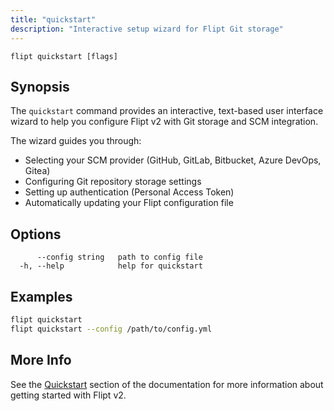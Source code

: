```yaml
---
title: "quickstart"
description: "Interactive setup wizard for Flipt Git storage"
---
```


```
flipt quickstart [flags]
```

## Synopsis

The `quickstart` command provides an interactive, text-based user interface wizard to help you configure Flipt v2 with Git storage and SCM integration.

The wizard guides you through:

- Selecting your SCM provider (GitHub, GitLab, Bitbucket, Azure DevOps, Gitea)
- Configuring Git repository storage settings
- Setting up authentication (Personal Access Token)
- Automatically updating your Flipt configuration file

## Options

```
      --config string   path to config file
  -h, --help            help for quickstart
```

## Examples

```bash
flipt quickstart
flipt quickstart --config /path/to/config.yml
```

## More Info

See the [Quickstart](/v2/quickstart) section of the documentation for more information about getting started with Flipt v2.
